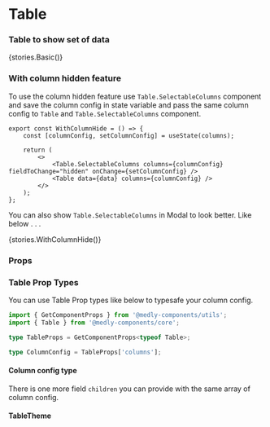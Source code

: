 
<Meta title="Core/Table" component={Table} />

# Table

### Table to show set of data

<Preview withToolbar>
    <Story name="WithoutColumnHide">{stories.Basic()}</Story>
</Preview>

### With column hidden feature

To use the column hidden feature use `Table.SelectableColumns` component and save the column config in state variable and pass the same column config to `Table` and `Table.SelectableColumns` component.

```tsx
export const WithColumnHide = () => {
    const [columnConfig, setColumnConfig] = useState(columns);

    return (
        <>
            <Table.SelectableColumns columns={columnConfig} fieldToChange="hidden" onChange={setColumnConfig} />
            <Table data={data} columns={columnConfig} />
        </>
    );
};
```

You can also show `Table.SelectableColumns` in Modal to look better. Like below . . .

<Preview withToolbar>
    <Story name="WithColumnHide">{stories.WithColumnHide()}</Story>
</Preview>

### Props

<Props of={Table} />

### Table Prop Types

You can use Table Prop types like below to typesafe your column config.

```ts
import { GetComponentProps } from '@medly-components/utils';
import { Table } from '@medly-components/core';

type TableProps = GetComponentProps<typeof Table>;

type ColumnConfig = TableProps['columns'];
```

#### Column config type

<Props of={stories.ColumnConfigInterface} />

There is one more field `children` you can provide with the same array of column config.

#### TableTheme

<Props of={stories.Theme} />
